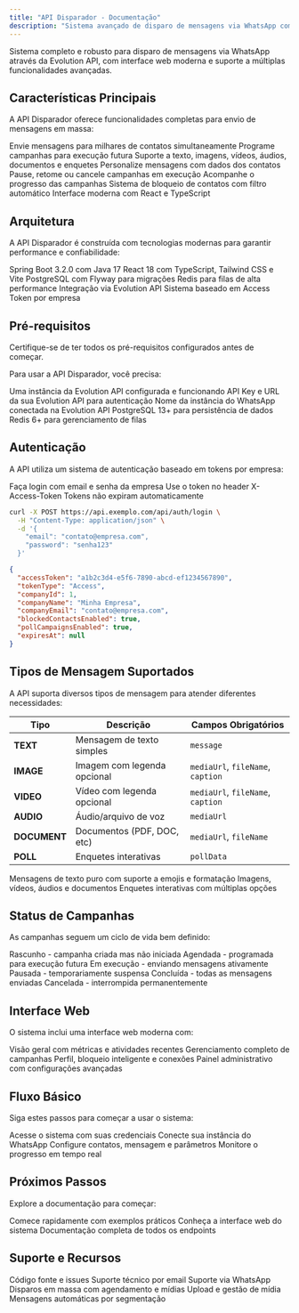 ```yaml
---
title: "API Disparador - Documentação"
description: "Sistema avançado de disparo de mensagens via WhatsApp com interface web"
---
```


<Note>
Sistema completo e robusto para disparo de mensagens via WhatsApp através da Evolution API, com interface web moderna e suporte a múltiplas funcionalidades avançadas.
</Note>

## Características Principais

A API Disparador oferece funcionalidades completas para envio de mensagens em massa:

<CardGroup cols={2}>
  <Card title="Disparo em Massa" icon="users" color="#16a34a">
    Envie mensagens para milhares de contatos simultaneamente
  </Card>
  <Card title="Agendamento" icon="clock" color="#eab308">
    Programe campanhas para execução futura
  </Card>
  <Card title="Múltiplos Tipos de Mídia" icon="image" color="#6366f1">
    Suporte a texto, imagens, vídeos, áudios, documentos e enquetes
  </Card>
  <Card title="Variáveis Personalizadas" icon="brackets-curly" color="#8b5cf6">
    Personalize mensagens com dados dos contatos
  </Card>
  <Card title="Controle de Status" icon="settings" color="#f59e0b">
    Pause, retome ou cancele campanhas em execução
  </Card>
  <Card title="Métricas em Tempo Real" icon="chart-bar" color="#10b981">
    Acompanhe o progresso das campanhas
  </Card>
  <Card title="Bloqueio Inteligente" icon="user-x" color="#ef4444">
    Sistema de bloqueio de contatos com filtro automático
  </Card>
  <Card title="Interface Web" icon="browser" color="#06b6d4">
    Interface moderna com React e TypeScript
  </Card>
</CardGroup>

## Arquitetura

A API Disparador é construída com tecnologias modernas para garantir performance e confiabilidade:

<CardGroup cols={2}>
  <Card title="Backend" icon="server" color="#16a34a">
    Spring Boot 3.2.0 com Java 17
  </Card>
  <Card title="Frontend" icon="browser" color="#3b82f6">
    React 18 com TypeScript, Tailwind CSS e Vite
  </Card>
  <Card title="Banco de Dados" icon="database" color="#6366f1">
    PostgreSQL com Flyway para migrações
  </Card>
  <Card title="Cache e Filas" icon="zap" color="#ef4444">
    Redis para filas de alta performance
  </Card>
  <Card title="WhatsApp" icon="message-circle" color="#25d366">
    Integração via Evolution API
  </Card>
  <Card title="Autenticação" icon="shield" color="#f59e0b">
    Sistema baseado em Access Token por empresa
  </Card>
</CardGroup>

## Pré-requisitos

<Warning>
Certifique-se de ter todos os pré-requisitos configurados antes de começar.
</Warning>

Para usar a API Disparador, você precisa:

<ParamField body="evolutionApi" type="instance" required>
  Uma instância da Evolution API configurada e funcionando
</ParamField>

<ParamField body="credentials" type="object" required>
  API Key e URL da sua Evolution API para autenticação
</ParamField>

<ParamField body="whatsappInstance" type="string" required>
  Nome da instância do WhatsApp conectada na Evolution API
</ParamField>

<ParamField body="database" type="postgresql" required>
  PostgreSQL 13+ para persistência de dados
</ParamField>

<ParamField body="redis" type="redis" required>
  Redis 6+ para gerenciamento de filas
</ParamField>

## Autenticação

A API utiliza um sistema de autenticação baseado em tokens por empresa:

<CardGroup cols={3}>
  <Card title="Login" icon="sign-in" color="#16a34a">
    Faça login com email e senha da empresa
  </Card>
  <Card title="Token Header" icon="key" color="#eab308">
    Use o token no header X-Access-Token
  </Card>
  <Card title="Sem Expiração" icon="infinity" color="#6366f1">
    Tokens não expiram automaticamente
  </Card>
</CardGroup>

<CodeGroup>

```bash Login
curl -X POST https://api.exemplo.com/api/auth/login \
  -H "Content-Type: application/json" \
  -d '{
    "email": "contato@empresa.com",
    "password": "senha123"
  }'
```

</CodeGroup>

<ResponseExample>

```json Resposta de Login
{
  "accessToken": "a1b2c3d4-e5f6-7890-abcd-ef1234567890",
  "tokenType": "Access",
  "companyId": 1,
  "companyName": "Minha Empresa",
  "companyEmail": "contato@empresa.com",
  "blockedContactsEnabled": true,
  "pollCampaignsEnabled": true,
  "expiresAt": null
}
```

</ResponseExample>

## Tipos de Mensagem Suportados

A API suporta diversos tipos de mensagem para atender diferentes necessidades:

| Tipo | Descrição | Campos Obrigatórios |
|------|-----------|-------------------|
| **TEXT** | Mensagem de texto simples | `message` |
| **IMAGE** | Imagem com legenda opcional | `mediaUrl`, `fileName`, `caption` |
| **VIDEO** | Vídeo com legenda opcional | `mediaUrl`, `fileName`, `caption` |
| **AUDIO** | Áudio/arquivo de voz | `mediaUrl` |
| **DOCUMENT** | Documentos (PDF, DOC, etc) | `mediaUrl`, `fileName` |
| **POLL** | Enquetes interativas | `pollData` |

<CardGroup cols={3}>
  <Card title="Texto" icon="type" color="#16a34a">
    Mensagens de texto puro com suporte a emojis e formatação
  </Card>
  <Card title="Mídia" icon="image" color="#6366f1">
    Imagens, vídeos, áudios e documentos
  </Card>
  <Card title="Enquetes" icon="list-check" color="#8b5cf6">
    Enquetes interativas com múltiplas opções
  </Card>
</CardGroup>

## Status de Campanhas

As campanhas seguem um ciclo de vida bem definido:

<CardGroup cols={2}>
  <Card title="DRAFT" icon="file-text" color="#6b7280">
    Rascunho - campanha criada mas não iniciada
  </Card>
  <Card title="SCHEDULED" icon="clock" color="#3b82f6">
    Agendada - programada para execução futura
  </Card>
  <Card title="RUNNING" icon="play" color="#16a34a">
    Em execução - enviando mensagens ativamente
  </Card>
  <Card title="PAUSED" icon="pause" color="#f59e0b">
    Pausada - temporariamente suspensa
  </Card>
  <Card title="COMPLETED" icon="check-circle" color="#10b981">
    Concluída - todas as mensagens enviadas
  </Card>
  <Card title="CANCELLED" icon="x-circle" color="#ef4444">
    Cancelada - interrompida permanentemente
  </Card>
</CardGroup>

## Interface Web

O sistema inclui uma interface web moderna com:

<CardGroup cols={2}>
  <Card title="Dashboard" icon="chart-line" color="#16a34a">
    Visão geral com métricas e atividades recentes
  </Card>
  <Card title="Campanhas" icon="megaphone" color="#3b82f6">
    Gerenciamento completo de campanhas
  </Card>
  <Card title="Configurações" icon="settings" color="#6366f1">
    Perfil, bloqueio inteligente e conexões
  </Card>
  <Card title="Super Admin" icon="shield" color="#f59e0b">
    Painel administrativo com configurações avançadas
  </Card>
</CardGroup>

## Fluxo Básico

Siga estes passos para começar a usar o sistema:

<CardGroup cols={2}>
  <Card title="1. Faça login" icon="sign-in" href="/frontend/login">
    Acesse o sistema com suas credenciais
  </Card>
  <Card title="2. Configure WhatsApp" icon="message-circle" href="/frontend/automations/whatsapp-setup">
    Conecte sua instância do WhatsApp
  </Card>
  <Card title="3. Crie uma campanha" icon="plus" href="/frontend/campaigns/creating">
    Configure contatos, mensagem e parâmetros
  </Card>
  <Card title="4. Acompanhe" icon="chart-line" href="/frontend/dashboard">
    Monitore o progresso em tempo real
  </Card>
</CardGroup>

## Próximos Passos

Explore a documentação para começar:

<CardGroup cols={2}>
  <Card title="Quickstart" icon="rocket" href="/quickstart">
    Comece rapidamente com exemplos práticos
  </Card>
  <Card title="Interface Web" icon="browser" href="/frontend/introduction">
    Conheça a interface web do sistema
  </Card>
  <Card title="API Reference" icon="book" href="/api-reference/auth/register">
    Documentação completa de todos os endpoints
  </Card>
</CardGroup>

## Suporte e Recursos

<CardGroup cols={3}>
  <Card title="GitHub" icon="github" href="https://github.com/matheusluislorscheiter/api-disparador">
    Código fonte e issues
  </Card>
  <Card title="Email" icon="envelope" href="mailto:suporte@chavemestragestao.com.br">
    Suporte técnico por email
  </Card>
  <Card title="WhatsApp" icon="whatsapp" href="https://wa.me/5548988420158">
    Suporte via WhatsApp
  </Card>
</CardGroup>

<CardGroup cols={3}>
  <Card title="Campanhas" icon="rocket" href="/api-reference/campaigns">
    Disparos em massa com agendamento e mídias
  </Card>
  <Card title="Mídia" icon="paperclip" href="/api-reference/media">
    Upload e gestão de mídia
  </Card>
  <Card title="Automações" icon="sparkles" href="/api-reference/automations">
    Mensagens automáticas por segmentação
  </Card>
</CardGroup>